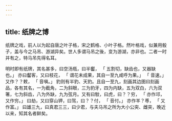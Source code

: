 ```yaml
---
---
---
```

title: 纸牌之博
---



纸牌之戏，前人以为起自唐之叶子格，宋之鹤格、小叶子格。然叶格戏，似兼用骰子，盖与今之马吊、游湖异矣。世人多谓马吊之後，变为游湖，亦非也。二者一时并有之，特马吊先得名耳。

明时即有纸牌，其名甚多，曰空汤瓶，曰半齾， 「 五割切，缺齿也，又器缺也。」 亦曰齾客，又曰枝花， 「 谓花未成果，其自一至九咸呼为果。」 「 音速。」 又作？？敕， 「 音嗔。」 豹则有半豹、天豹。且自一至九，刻画其边圉曰刻画品，各有其名，一为截角，二为斜眼，三为豹牙，四为内缺，五为双白，六为双箸，七为斜齿，八为外缺，九为弦月。又有曰駮，曰虎，曰？？穷， 「 亦作邛，又作穷。」 曰劫，又曰穿山钾，曰驾，曰？？付， 「 音付。」 亦作羊？尃， 「 又作富。」 曰雄三九，曰真君三三，曰少君，与夫马吊之所为大小公突、雌突，晚近以来，知其名者鲜矣。